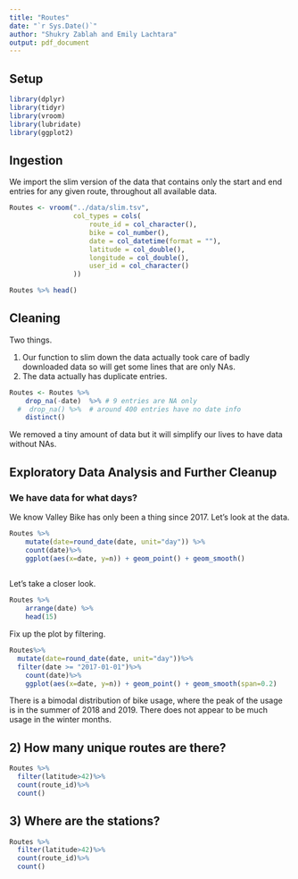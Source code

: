 ```yaml
---
title: "Routes"
date: "`r Sys.Date()`"
author: "Shukry Zablah and Emily Lachtara"
output: pdf_document
---
```


## Setup

```r
library(dplyr)
library(tidyr)
library(vroom)
library(lubridate)
library(ggplot2)
```

## Ingestion

We import the slim version of the data that contains only the start and end entries for any given route, throughout all available data. 

```r
Routes <- vroom("../data/slim.tsv",
                col_types = cols(
                    route_id = col_character(),
                    bike = col_number(),
                    date = col_datetime(format = ""),
                    latitude = col_double(),
                    longitude = col_double(),
                    user_id = col_character()
                ))

Routes %>% head()
```

## Cleaning

Two things.

1) Our function to slim down the data actually took care of badly downloaded data so will get some lines that are only NAs.
2) The data actually has duplicate entries.

```r
Routes <- Routes %>%
    drop_na(-date)  %>% # 9 entries are NA only
  #  drop_na() %>%  # around 400 entries have no date info
    distinct()
```

We removed a tiny amount of data but it will simplify our lives to have data without NAs.

## Exploratory Data Analysis and Further Cleanup

###  We have data for what days? 

We know Valley Bike has only been a thing since 2017. Let's look at the data. 

```r
Routes %>%
    mutate(date=round_date(date, unit="day")) %>%
    count(date)%>%
    ggplot(aes(x=date, y=n)) + geom_point() + geom_smooth()
       
```

Let's take a closer look. 

```r
Routes %>%
    arrange(date) %>%
    head(15)
```

Fix up the plot by filtering.

```r
Routes%>%
  mutate(date=round_date(date, unit="day"))%>%
  filter(date >= "2017-01-01")%>%
    count(date)%>%
    ggplot(aes(x=date, y=n)) + geom_point() + geom_smooth(span=0.2)
```

There is a bimodal distribution of bike usage, where the peak of the usage is in the summer of 2018 and 2019. There does not appear to be much usage in the winter months.

## 2) How many unique routes are there? 
```r
Routes %>%
  filter(latitude>42)%>%
  count(route_id)%>%
  count()

```

## 3) Where are the stations? 
```r
Routes %>%
  filter(latitude>42)%>%
  count(route_id)%>%
  count()

```
